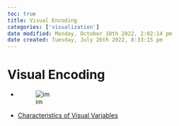 ```yaml
---
toc: true
title: Visual Encoding
categories: ['visualization']
date modified: Monday, October 10th 2022, 2:02:14 pm
date created: Tuesday, July 26th 2022, 8:33:15 pm
---
```


# Visual Encoding
- ![im](images/Pasted%20image%2020220418104606.png)
- [Characteristics of Visual Variables](Characteristics%20of%20Visual%20Variables.qmd)



